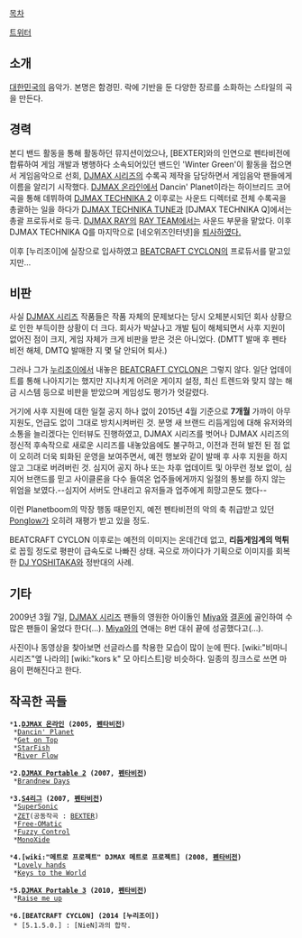 [[목차]]

[https://twitter.com/planetboom_ 트위터]
== 소개 ==
[[대한민국]]의 음악가. 본명은 함경민. 락에 기반을 둔 다양한 장르를 소화하는 스타일의 곡을 만든다.

== 경력 ==
본디 밴드 활동을 통해 활동하던 뮤지션이었으나, [BEXTER]와의 인연으로 펜타비전에 합류하여 게임 개발과 병행하다 소속되어있던 밴드인 'Winter Green'이 활동을 접으면서 게임음악으로 선회, [[DJMAX 시리즈]]의 수록곡 제작을 담당하면서 게임음악 팬들에게 이름을 알리기 시작했다.
[[DJMAX 온라인]]에서 Dancin' Planet이라는 하이브리드 코어 곡을 통해 데뷔하여 [[DJMAX TECHNIKA 2]] 이후로는 사운드 디렉터로 전체 수록곡을 총괄하는 일을 하다가 [[DJMAX TECHNIKA TUNE]]과 [DJMAX TECHNIKA Q]에서는 총괄 프로듀서로 등극. [[DJMAX RAY]]의 [[RAY TEAM]]에서는 사운드 부문을 맡았다. 이후 DJMAX TECHNIKA Q를 마지막으로 [네오위즈인터넷]을 [https://twitter.com/planetboom_/status/400588373871456256 퇴사하였다.]

이후 [누리조이]에 실장으로 입사하였고 [[BEATCRAFT CYCLON]]의 프로듀서를 맡고있지만...

== 비판 ==
사실 [[DJMAX 시리즈]] 작품들은 작품 자체의 문제보다는 당시 오체분시되던 회사 상황으로 인한 부득이한 상황이 더 크다. 회사가 박살나고 개발 팀이 해체되면서 사후 지원이 없어진 점이 크지, 게임 자체가 크게 비판을 받은 것은 아니었다. (DMTT 발매 후 펜타비전 해체, DMTQ 발매한 지 몇 달 안되어 퇴사.)

그러나 그가 [[누리조이]]에서 내놓은 [[BEATCRAFT CYCLON]]은 그렇지 않다. 일단 업데이트를 통해 나아지기는 했지만 지나치게 어려운 게이지 설정, 최신 트렌드와 맞지 않는 해금 시스템 등으로 비판을 받았으며 게임성도 평가가 엇갈렸다.

거기에 사후 지원에 대한 일절 공지 하나 없이 2015년 4월 기준으로 '''7개월''' 가까이 아무 지원도, 언급도 없이 그대로 방치시켜버린 것. 분명 새 브랜드 리듬게임에 대해 유저와의 소통을 늘리겠다는 인터뷰도 진행하였고, DJMAX 시리즈를 벗어나 DJMAX 시리즈의 정신적 후속작으로 새로운 시리즈를 내놓았음에도 불구하고, 이전과 전혀 발전 된 점 없이 오히려 더욱 퇴화된 운영을 보여주면서, 예전 행보와 같이 발매 후 사후 지원을 하지 않고 그대로 버려버린 것. 심지어 공지 하나 또는 차후 업데이트 및 아무런 정보 없이, 심지어 브랜드를 믿고 사이클론을 다수 들여온 업주들에게까지 일절의 통보를 하지 않는 위엄을 보였다.--심지어 서버도 안내리고 유저들과 업주에게 희망고문도 했다--

이런 Planetboom의 막장 행동 때문인지, 예전 펜타비전의 악의 축 취급받고 있던 [[Ponglow]]가 오히려 재평가 받고 있을 정도.

BEATCRAFT CYCLON 이후로는 예전의 이미지는 온데간데 없고, '''리듬게임계의 먹튀'''로 꼽힐 정도로 평판이 급속도로 나빠진 상태. 곡으로 까이다가 기획으로 이미지를 회복한 [[DJ YOSHITAKA]]와 정반대의 사례.
== 기타 ==
2009년 3월 7일, [[DJMAX 시리즈]] 팬들의 영원한 아이돌인 [[Miya]]와 [[결혼]]에 골인하여 수많은 팬들이 울었다 한다(...). [[Miya]]와의 연애는 8번 대쉬 끝에 성공했다고(...).

사진이나 동영상을 찾아보면 선글라스를 착용한 모습이 많이 눈에 띈다. [wiki:"비마니 시리즈"옆 나라의] [wiki:"kors k" 모 아티스트]랑 비슷하다. 일종의 징크스로 쓰면 마음이 편해진다고 한다.

== 작곡한 곡들 ==
 *'''1.[[DJMAX 온라인]] (2005, [[펜타비전]])'''
  *[[Dancin' Planet]]
  *[[Get on Top]]
  *[[StarFish]]
  *[[River Flow]]

 *'''2.[[DJMAX Portable 2]] (2007, [[펜타비전]])'''
  *[[Brandnew Days]]

 *'''3.[[S4리그]] (2007, [[펜타비전]])'''
  *[[SuperSonic]]
  *[[ZET]](공동작곡 : [[BEXTER]])
  *[[Free-OMatic]]
  *[[Fuzzy Control]]
  *[[MonoXide]]

 *'''4.[wiki:"메트로 프로젝트" DJMAX 메트로 프로젝트] (2008, [[펜타비전]])'''
  *[[Lovely hands]]
  *[[Keys to the World]]

 *'''5.[[DJMAX Portable 3]] (2010, [[펜타비전]])'''
  *[[Raise me up]]

 *'''6.[BEATCRAFT CYCLON] (2014 [누리조이])'''
  * [5.1.5.0.] : [NieN]과의 합작.
